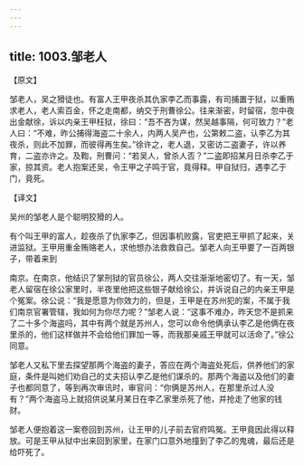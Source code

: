 ```yaml
---
---
---
```

title: 1003.邹老人
---



【原文】

邹老人，吴之猾徒也。有富人王甲夜杀其仇家李乙而事露，有司捕置于狱，以重贿求老人，老人索百金，怀之走南都，纳交于刑曹徐公。往来渐密，时留宿，忽中夜出金献徐，诉以内亲王甲枉狱，徐曰：“吾不吝为谋，然吴越事隔，何可致力？”老人曰：“不难，昨公捕得海盗二十余人，内两人吴产也，公第敕二盗，认李乙为其夜杀，则此不加罪，而彼得再生矣。”徐许之，老人退，又密访二盗妻子，许以养育，二盗亦许之。及鞫，刑曹问：“若吴人，曾杀人否？”二盗即招某月日杀李乙于家，掠其资。老人抱案还吴，令王甲之子鸣于官，竟得释。甲自狱归，遇李乙于门，竟死。

【译文】

吴州的邹老人是个聪明狡猾的人。

有个叫王甲的富人，趁夜杀了仇家李乙，但因事机败露，官吏把王甲抓了起来，关进监狱。王甲用重金贿赂老人，求他想办法救救自己。邹老人向王甲要了一百两银子，带着来到

南京。在南京，他结识了掌刑狱的官员徐公，两人交往渐渐地密切了。有一天，邹老人留宿在徐公家里时，半夜里他把这些银子献给徐公，并诉说自己的内亲王甲是个冤案。徐公说：“我是愿意为你效力的，但是，王甲是在苏州犯的案，不属于我们南京官署管辖，我如何为你尽力呢？”邹老人说：“这事不难办，昨天您不是抓来了二十多个海盗吗，其中有两个就是苏州人，您可以命令他俩承认李乙是他俩在夜里杀的，他们这样做并不会给他们罪加一等，而我那亲戚王甲就可以活命了。”徐公同意。

邹老人又私下里去探望那两个海盗的妻子，答应在两个海盗处死后，供养他们的家庭，条件是叫她们劝自己的丈夫招认李乙是他们谋杀的。那两个海盗以及他们的妻子也都同意了，等到再次审讯时，审官问：“你俩是苏州人，在那里杀过人没有？”两个海盗马上就招供说某月某日在李乙家里杀死了他，并抢走了他家的钱财。

邹老人便抱着这一案卷回到苏州，让王甲的儿子前去官府鸣冤。王甲竟因此得以释放。可是王甲从狱中出来回到家里，在家门口意外地撞到了李乙的鬼魂，最后还是给吓死了。
